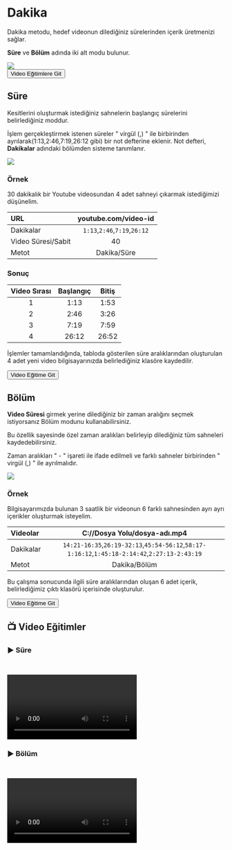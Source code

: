 # Dakika

Dakika metodu, hedef videonun dilediğiniz sürelerinden içerik üretmenizi sağlar.

**Süre** ve **Bölüm** adında iki alt modu bulunur.




<Image src={metotdakika} />


<Link href={`/hitgun/fabrika/metot/dakika#-video-e%C4%9Fitimler`}>
  <div className="responsive-table__row" style={{ textAlign: 'center' }}>
    <div className="responsive-table__item">
      <button
        className="responsive-table__button button button--secondary"
        style={{
          width: '100%',  // Genişliği %100 olarak ayarlandı
          marginTop: 14,
          padding: 12,
          backgroundColor: '#00AAFF',
          borderRadius: 8,
          color: '#fff',
          fontSize: '1.1rem',
          textDecoration: 'none',
          cursor: 'pointer',
          userSelect: 'none'
        }}
      >
        Video Eğitimlere Git  
      </button>
    </div>
  </div>
</Link>



## Süre

Kesitlerini oluşturmak istediğiniz sahnelerin başlangıç sürelerini belirlediğiniz moddur.

İşlem gerçekleştirmek istenen süreler " virgül (,) " ile birbirinden ayrılarak(1:13,2:46,7:19,26:12 gibi) bir not defterine eklenir. 
Not defteri, **Dakikalar** adındaki bölümden sisteme tanımlanır.

<Image src={metotdakikasure} />


### Örnek

30 dakikalık bir Youtube videosundan 4 adet sahneyi çıkarmak istediğimizi düşünelim.

| URL | youtube.com/video-id |
| :----- | :----: |
| Dakikalar | ```1:13```,```2:46```,```7:19```,```26:12```   |
| Video Süresi/Sabit | 40 |
| Metot | Dakika/Süre  |


### Sonuç

| Video Sırası | Başlangıç | Bitiş |
| :-----: | :----: | :----: | 
| 1 | 1:13 | 1:53 |
| 2 | 2:46 | 3:26 |
| 3 | 7:19 | 7:59 |
| 4 | 26:12 | 26:52 |

İşlemler tamamlandığında, tabloda gösterilen süre aralıklarından oluşturulan 4 adet yeni video bilgisayarınızda belirlediğiniz klasöre kaydedilir.

<Link href={`/hitgun/fabrika/metot/dakika#%EF%B8%8F-s%C3%BCre`}>
  <div className="responsive-table__row" style={{ textAlign: 'center' }}>
    <div className="responsive-table__item">
      <button
        className="responsive-table__button button button--secondary"
        style={{
          width: '100%',  // Genişliği %100 olarak ayarlandı
          marginTop: 14,
          padding: 12,
          backgroundColor: '#8C00D1',
          borderRadius: 8,
          color: '#fff',
          fontSize: '1.1rem',
          textDecoration: 'none',
          cursor: 'pointer',
          userSelect: 'none'
        }}
      >
        Video Eğitime Git  
      </button>
    </div>
  </div>
</Link>

## Bölüm

**Video Süresi** girmek yerine dilediğiniz bir zaman aralığını seçmek istiyorsanız Bölüm modunu kullanabilirsiniz.

Bu özellik sayesinde özel zaman aralıkları belirleyip dilediğiniz tüm sahneleri kaydedebilirsiniz.

Zaman aralıkları " - " işareti ile ifade edilmeli ve farklı sahneler birbirinden " virgül (,) " ile ayrılmalıdır.

<Image src={metotdakikabolum} />


### Örnek


Bilgisayarımızda bulunan 3 saatlik bir videonun 6 farklı sahnesinden ayrı ayrı içerikler oluşturmak isteyelim.


| Videolar | C://Dosya Yolu/dosya-adı.mp4 |
| :----- | :----: |
| Dakikalar | ```14:21-16:35```,```26:19-32:13```,```45:54-56:12```,```58:17-1:16:12```,```1:45:18-2:14:42```,```2:27:13-2:43:19``` |
| Metot | Dakika/Bölüm  |



Bu çalışma sonucunda ilgili süre aralıklarından oluşan 6 adet içerik, belirlediğimiz çıktı klasörü içerisinde oluşturulur.


<Link href={`/hitgun/fabrika/metot/dakika#%EF%B8%8F-b%C3%B6l%C3%BCm`}>
  <div className="responsive-table__row" style={{ textAlign: 'center' }}>
    <div className="responsive-table__item">
      <button
        className="responsive-table__button button button--secondary"
        style={{
          width: '100%',  // Genişliği %100 olarak ayarlandı
          marginTop: 14,
          padding: 12,
          backgroundColor: '#8C00D1',
          borderRadius: 8,
          color: '#fff',
          fontSize: '1.1rem',
          textDecoration: 'none',
          cursor: 'pointer',
          userSelect: 'none'
        }}
      >
        Video Eğitime Git  
      </button>
    </div>
  </div>
</Link>



## 📺 Video Eğitimler

### ▶️ Süre
    

<video controls>
  <source src="https://forum.ve3.plus/assets/files/2024-04-28/docs-turkce-egitimler/fabrika-dakika-sure.mp4" type="video/mp4" />
  Your browser does not support the video tag.
</video>


### ▶️ Bölüm
    

<video controls>
  <source src="https://forum.ve3.plus/assets/files/2024-04-28/docs-turkce-egitimler/fabrika-dakika-bolum.mp4" type="video/mp4" />
  Your browser does not support the video tag.
</video>